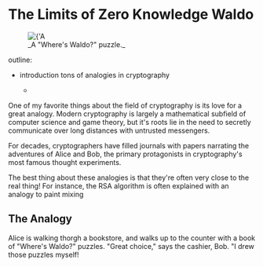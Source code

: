 
# The Limits of Zero Knowledge Waldo

<figure>
	<Image src={cover} alt={'A Page from "Where\'s Waldo?".'} />
	<figcaption>_A "Where's Waldo?" puzzle._</figcaption>
</figure>

outline:

- introduction
  tons of analogies in cryptography

  -

One of my favorite things about the field of cryptography is its love for a
great analogy. Modern cryptography is largely a mathematical subfield of
computer science and game theory, but it's roots lie in the need to
secretly communicate over long distances with untrusted messengers.

For decades, cryptographers have filled journals with papers
narrating the adventures of Alice and Bob, the primary protagonists in
cryptography's most famous thought experiments.

The best thing about these analogies is that they're often very close to the
real thing! For instance, the RSA algorithm is often explained with an
analogy to paint mixing

## The Analogy

Alice is walking thorgh a bookstore, and walks up to the counter with a book of "Where's Waldo?" puzzles.
"Great choice," says the cashier, Bob. "I drew those puzzles myself!
